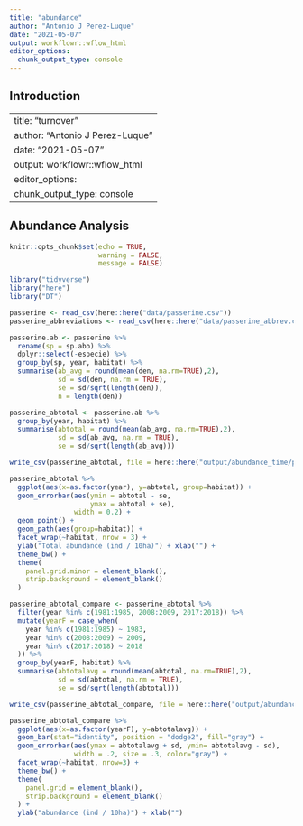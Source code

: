 ```yaml
---
title: "abundance"
author: "Antonio J Perez-Luque"
date: "2021-05-07"
output: workflowr::wflow_html
editor_options:
  chunk_output_type: console
---
```


## Introduction


---
title: "turnover"
author: "Antonio J Perez-Luque"
date: "2021-05-07"
output: workflowr::wflow_html
editor_options:
  chunk_output_type: console
---

## Abundance Analysis

```r
knitr::opts_chunk$set(echo = TRUE, 
                      warning = FALSE, 
                      message = FALSE)
```


```r
library("tidyverse")
library("here")
library("DT")
```

```r
passerine <- read_csv(here::here("data/passerine.csv")) 
passerine_abbreviations <- read_csv(here::here("data/passerine_abbrev.csv")) 

passerine.ab <- passerine %>% 
  rename(sp = sp.abb) %>% 
  dplyr::select(-especie) %>% 
  group_by(sp, year, habitat) %>% 
  summarise(ab_avg = round(mean(den, na.rm=TRUE),2), 
            sd = sd(den, na.rm = TRUE), 
            se = sd/sqrt(length(den)), 
            n = length(den))

passerine_abtotal <- passerine.ab %>% 
  group_by(year, habitat) %>% 
  summarise(abtotal = round(mean(ab_avg, na.rm=TRUE),2), 
            sd = sd(ab_avg, na.rm = TRUE), 
            se = sd/sqrt(length(ab_avg)))

write_csv(passerine_abtotal, file = here::here("output/abundance_time/passerine_abtotal.csv"))
```


```r
passerine_abtotal %>% 
  ggplot(aes(x=as.factor(year), y=abtotal, group=habitat)) + 
  geom_errorbar(aes(ymin = abtotal - se, 
                    ymax = abtotal + se),
                width = 0.2) +
  geom_point() + 
  geom_path(aes(group=habitat)) + 
  facet_wrap(~habitat, nrow = 3) + 
  ylab("Total abundance (ind / 10ha)") + xlab("") + 
  theme_bw() + 
  theme(
    panel.grid.minor = element_blank(),
    strip.background = element_blank()
  )
```



```r
passerine_abtotal_compare <- passerine_abtotal %>% 
  filter(year %in% c(1981:1985, 2008:2009, 2017:2018)) %>% 
  mutate(yearF = case_when(
    year %in% c(1981:1985) ~ 1983, 
    year %in% c(2008:2009) ~ 2009,
    year %in% c(2017:2018) ~ 2018
  )) %>% 
  group_by(yearF, habitat) %>% 
  summarise(abtotalavg = round(mean(abtotal, na.rm=TRUE),2), 
            sd = sd(abtotal, na.rm = TRUE), 
            se = sd/sqrt(length(abtotal)))

write_csv(passerine_abtotal_compare, file = here::here("output/abundance_time/passerine_abtotal_compare.csv"))
```

```r
passerine_abtotal_compare %>% 
  ggplot(aes(x=as.factor(yearF), y=abtotalavg)) + 
  geom_bar(stat="identity", position = "dodge2", fill="gray") + 
  geom_errorbar(aes(ymax = abtotalavg + sd, ymin= abtotalavg - sd), 
                width = .2, size = .3, color="gray") + 
  facet_wrap(~habitat, nrow=3) + 
  theme_bw() + 
  theme(
    panel.grid = element_blank(),
    strip.background = element_blank()
  ) +
  ylab("abundance (ind / 10ha)") + xlab("") 
```



